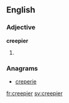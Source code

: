 ==English==

===Adjective===
'''creepier'''
# {{comparative of|creepy}}

===Anagrams===
* [[creperie#English|creperie]]

[[fr:creepier]]
[[sv:creepier]]
